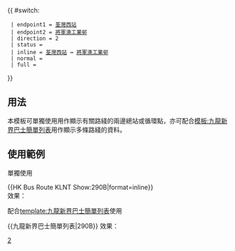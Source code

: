 {{ #switch: {{{format|}}}
  | endpoint1 = [[荃灣西站公共運輸交匯處|荃灣西站]]
  | endpoint2 = [[將軍澳工業邨公共運輸交匯處|將軍澳工業邨]]
  | direction = 2
  | status = {{HK Bus Status|P}}
  | inline = [[荃灣西站公共運輸交匯處|荃灣西站]] ↔ [[將軍澳工業邨公共運輸交匯處|將軍澳工業邨]]
  | normal =
  | full =
}}<noinclude>
==用法==
本模板可單獨使用用作顯示有關路綫的兩邊總站或循環點，亦可配合[[模板:九龍新界巴士簡單列表]]用作顯示多條路綫的資料。

==使用範例==
;單獨使用
<nowiki>{{HK Bus Route KLNT Show:290B|format=inline}}</nowiki><br>
效果：{{HK Bus Route KLNT Show:290B|format=inline}}

;配合[[template:九龍新界巴士簡單列表]]使用
<nowiki>{{九龍新界巴士簡單列表|290B}}</nowiki>
效果：{{九龍新界巴士簡單列表|290B}}
[[Category:九龍巴士路線模板|2]]</noinclude>